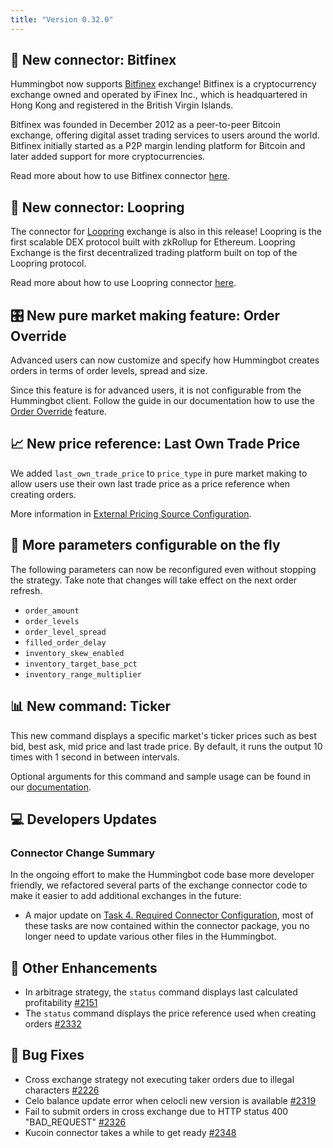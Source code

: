 ```yaml
---
title: "Version 0.32.0"
---
```



## 🔗 New connector: Bitfinex

Hummingbot now supports [Bitfinex](https://www.bitfinex.com/) exchange! Bitfinex is a cryptocurrency exchange owned and operated by iFinex Inc., which is headquartered in Hong Kong and registered in the British Virgin Islands.

Bitfinex was founded in December 2012 as a peer-to-peer Bitcoin exchange, offering digital asset trading services to users around the world. Bitfinex initially started as a P2P margin lending platform for Bitcoin and later added support for more cryptocurrencies.

Read more about how to use Bitfinex connector [here](/exchange-connectors/bitfinex/).

<Callout type="note" body="Bitfinex connector is currently not working with cross-exchange and arbitrage strategy." />

## 🔗 New connector: Loopring

The connector for [Loopring](https://loopring.io/) exchange is also in this release! Loopring is the first scalable DEX protocol built with zkRollup for Ethereum. Loopring Exchange is the first decentralized trading platform built on top of the Loopring protocol.

Read more about how to use Loopring connector [here](/exchange-connectors/loopring/).

## 🎛 New pure market making feature: Order Override

Advanced users can now customize and specify how Hummingbot creates orders in terms of order levels, spread and size.

Since this feature is for advanced users, it is not configurable from the Hummingbot client. Follow the guide in our documentation how to use the [Order Override](/strategies/order-override/#gatsby-focus-wrapper) feature.

## 📈 New price reference: Last Own Trade Price

We added `last_own_trade_price` to `price_type` in pure market making to allow users use their own last trade price as a price reference when creating orders.

More information in [External Pricing Source Configuration](https://docs.hummingbot.io/strategies/external-price-source/).

## 🛫 More parameters configurable on the fly

The following parameters can now be reconfigured even without stopping the strategy. Take note that changes will take effect on the next order refresh.

- `order_amount`
- `order_levels`
- `order_level_spread`
- `filled_order_delay`
- `inventory_skew_enabled`
- `inventory_target_base_pct`
- `inventory_range_multiplier`

<Callout type="note" body="Currently, `inventory_target_base_pct` can only be configured when running on centralized exchange connectors." />

## 📊 New command: Ticker

This new command displays a specific market's ticker prices such as best bid, best ask, mid price and last trade price. By default, it runs the output 10 times with 1 second in between intervals.

Optional arguments for this command and sample usage can be found in our [documentation](/operation/command-ref/#ticker).

## 💻 Developers Updates

### Connector Change Summary

In the ongoing effort to make the Hummingbot code base more developer friendly, we refactored several parts of the exchange connector code to make it easier to add additional exchanges in the future:

- A major update on [Task 4. Required Connector Configuration](/developer/task4/#gatsby-focus-wrapper), most of these tasks are now contained within the connector package, you no longer need to update various other files in the Hummingbot.

## 🔧 Other Enhancements

- In arbitrage strategy, the `status` command displays last calculated profitability [#2151](https://github.com/CoinAlpha/hummingbot/issues/2151)
- The `status` command displays the price reference used when creating orders [#2332](https://github.com/CoinAlpha/hummingbot/pull/2332)

## 🐞 Bug Fixes

- Cross exchange strategy not executing taker orders due to illegal characters [#2226](https://github.com/CoinAlpha/hummingbot/issues/2226)
- Celo balance update error when celocli new version is available [#2319](https://github.com/CoinAlpha/hummingbot/issues/2319)
- Fail to submit orders in cross exchange due to HTTP status 400 "BAD_REQUEST" [#2326](https://github.com/CoinAlpha/hummingbot/issues/2326)
- Kucoin connector takes a while to get ready [#2348](https://github.com/CoinAlpha/hummingbot/issues/2348)

